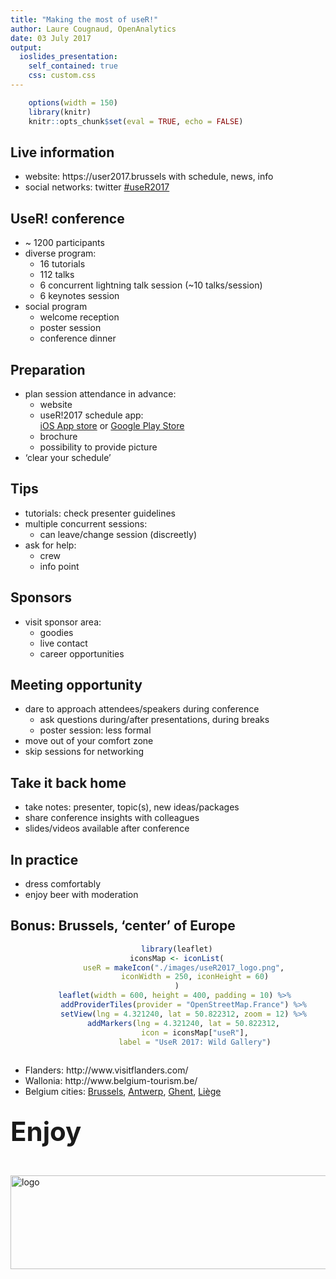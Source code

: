 ```yaml
---
title: "Making the most of useR!"
author: Laure Cougnaud, OpenAnalytics
date: 03 July 2017
output: 
  ioslides_presentation:
    self_contained: true
    css: custom.css
---
```


```r
	options(width = 150)
	library(knitr)
	knitr::opts_chunk$set(eval = TRUE, echo = FALSE)
```
    
## Live information

* website: https://user2017.brussels with schedule, news, info
* social networks: twitter [#useR2017](https://twitter.com/UseR_Brussels)

## UseR! conference

* ~ 1200 participants
* diverse program:
    + 16 tutorials
    + 112 talks
    + 6 concurrent lightning talk session (~10 talks/session)
    + 6 keynotes session
* social program
    + welcome reception
    + poster session
    + conference dinner

## Preparation

* plan session attendance in advance:
    + website
    + useR!2017 schedule app:  
    [iOS
      App store](https://itunes.apple.com/WebObjects/MZStore.woa/wa/viewSoftware?id=1246681655&mt=8)
  or [Google Play
  Store](https://play.google.com/store/apps/details?id=org.sched.user2017)
    + brochure
    + possibility to provide picture
* 'clear your schedule'

## Tips

* tutorials: check presenter guidelines
* multiple concurrent sessions:
     + can leave/change session (discreetly)
* ask for help: 
    + crew
    + info point

## Sponsors

* visit sponsor area:
    + goodies
    + live contact
    + career opportunities 
     
## Meeting opportunity

* dare to approach attendees/speakers during conference
     + ask questions during/after presentations, during breaks
     + poster session: less formal
* move out of your comfort zone
* skip sessions for networking
     
## Take it back home

* take notes: presenter, topic(s), new ideas/packages
* share conference insights with colleagues
* slides/videos available after conference

## In practice

* dress comfortably
* enjoy beer with moderation

## Bonus: Brussels, 'center' of Europe {.centered .smaller}

<center>
```r

	library(leaflet)
	iconsMap <- iconList(
		useR = makeIcon("./images/useR2017_logo.png", 
			iconWidth = 250, iconHeight = 60)
	)
	leaflet(width = 600, height = 400, padding = 10) %>% 
		addProviderTiles(provider = "OpenStreetMap.France") %>% 
		setView(lng = 4.321240, lat = 50.822312, zoom = 12) %>% 
		addMarkers(lng = 4.321240, lat = 50.822312, 
			icon = iconsMap["useR"],
			label = "UseR 2017: Wild Gallery")
	
```
</center>

<span style="font-size:0.5em;">

* Flanders: http://www.visitflanders.com/
* Wallonia: http://www.belgium-tourism.be/
* Belgium cities: [Brussels](https://visit.brussels/en),
  [Antwerp](http://www.visitantwerpen.be/en),
  [Ghent](https://visit.gent.be/en/home), [Liège](http://www.liege.be/tourisme)
  
</span>  

## {.centered}

<span style="font-size:3em;">**Enjoy** </span>
 
<br>

 <img src="./images/useR2017_logo.png" alt="logo" height="150" width="700"> 


